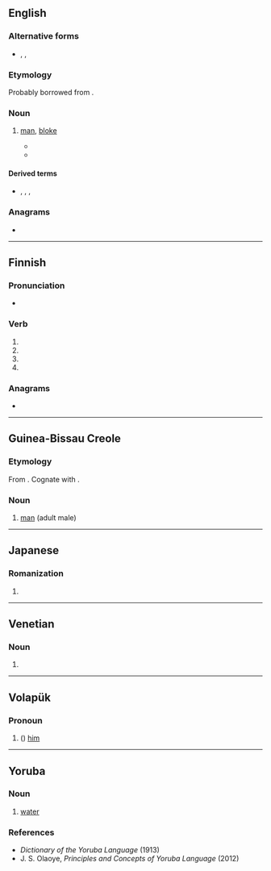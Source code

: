{{also|Omi|OMI|ómi}}
==English==

===Alternative forms===
* {{l|en|homee}}, {{l|en|homie}}, {{l|en|omee}}

===Etymology===
Probably borrowed from {{bor|en|it|uomo}}.

===Noun===
{{en-noun}}

# {{lb|en|Polari}} [[man]], [[bloke]]
#* {{quote-av|en|year=1967|writer={{w|Kenneth Horne}}|title=Bona Bijou Tourettes|series={{w|Round the Horne}}|season=3|number=12|passage=Divine. Sitting, sipping a tiny drinkette, [[vada]]ïng the great [[butch]] '''omis''' and [[dolly]] little [[palone]]s [[troll]]ing by, or [[disport]]ing yourself on the sable [[plage]] getting your [[lally|lallies]] all bronzed - your [[riah]] getting bleached by the [[soleil]].}}
#* {{quote-book|en|year=1997|first=James|last=Gardiner|title=Who's a Pretty Boy Then?|page=123|passage=Well, she [[schlump]]hed her Vera down the [[screech]] at a rate of [[knot]]s, [[zhoosh]]ed up the [[riah]], checked the [[slap]] in the mirror behind the bar, straightened up one [[ogle]] fake riah that had come adrift, and [[bold as brass]] [[orderly#Verb|orderlied]] over as fast as she could manage in those [[bat]]s and, in her best lips, asked, if she could [[parker]] the '''omi''' a [[bevvy]].}}

====Derived terms====
* {{l|en|charpering omi}}, {{l|en|feely-omi}}, {{l|en|omi-palone}}, {{l|en|palone-omi}}

===Anagrams===
* {{anagrams|en|a=imo|IMO|IOM|Imo|MOI|Mio|imo|mo'i|moi}}

----

==Finnish==

===Pronunciation===
* {{rhymes|fi|omi}}

===Verb===
{{head|fi|verb form}}

# {{fi-form of|omia|pr=third person|pl=singular|mood=indicative|tense=past}}
# {{fi-form of|omia|mood=indicative|tense=present connegative}}
# {{fi-form of|omia|pr=second person|pl=singular|mood=imperative|tense=present}}
# {{fi-form of|omia|pr=second person|pl=singular|mood=imperative|tense=present connegative}}

===Anagrams===
* {{anagrams|fi|a=imo|moi}}

----

==Guinea-Bissau Creole==

===Etymology===
From {{der|pov|pt|homem}}. Cognate with {{cog|kea|ómi}}.

===Noun===
{{head|pov|noun}}

# [[man]] (adult male)

----

==Japanese==

===Romanization===
{{ja-romaji}}

# {{ja-romanization of|おみ}}

----

==Venetian==

===Noun===
{{head|vec|noun plural form}}

# {{plural of|vec|omo}}

----

==Volapük==

===Pronoun===
{{head|vo|pronoun form}}

# ({{inflection of|vo|om||acc|s}}) [[him]]

----

==Yoruba==

===Noun===
{{yo-noun|omi}}

# [[water]]

===References===
* ''Dictionary of the Yoruba Language'' (1913)
* J. S. Olaoye, ''Principles and Concepts of Yoruba Language'' (2012)